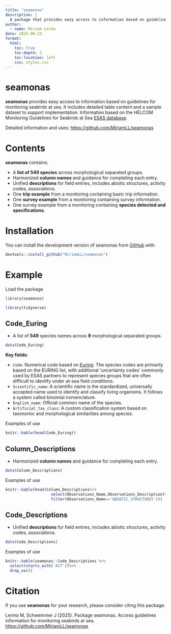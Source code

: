 ```yaml
---
title: "seamonas"
description: |
  A package that provides easy access to information based on guidelines for monitoring seabirds at sea.
author:
  - name: Miriam Lerma
date: 2025-06-23
format:
  html:
    toc: true
    toc-depth: 2
    toc-location: left
    css: styles.css
---
```


# seamonas

**seamonas** provides easy access to information based on guidelines for monitoring seabirds at sea. It includes detailed table content and a sample dataset to support implementation. Information based on the HELCOM Monitoring Guidelines for Seabirds at Sea [ESAS database](https://helcom.fi/wp-content/uploads/2021/11/HELCOM-Monitoring-guidelines-for-seabirds-at-sea-monitoring.pdf).

Detailed information and uses: [https://github.com/MiriamLL/seamonas](https://github.com/MiriamLL/seamonas)

# Contents

**seamonas** contains:

-   A **list of 549 species** across morphological separated groups.
-   Harmonized **column names** and guidance for completing each entry.
-   Unified **descriptions** for field entries, includes abiotic structures, activity codes, associations.
-   One **trip example** from a monitoring containing basic trip information.
-   One **survey example** from a monitoring containing survey information.
-   One survey example from a monitoring containing **species detected and specifications**.

# Installation

You can install the development version of seamonas from [GitHub](https://github.com/) with:

```r
devtools::install_github("MiriamLL/seamonas")
```

# Example

Load the package

```r
library(seamonas)
```

```r
library(tidyverse)
```

## Code_Euring

-   A list of **549** species names across **9** morphological separated groups.

```r
data(Code_Euring)
```

**Key fields**:

-   `Code`: Numerical code based on [Euring](https://euring.org/data-and-codes/euring-codes). The species codes are primarily based on the EURING list, with additional 'uncertainty codes' commonly used by ESAS partners to represent species groups that are often difficult to identify under at-sea field conditions.<br>
-   `Scientific_name`: A scientific name is the standardized, universally accepted name used to identify and classify living organisms. It follows a system called binomial nomenclature.<br>
-   `English_name`: Official common name of the species.<br>
-   `Artificial_tax_class`: A custom classification system based on taxonomic and morphological similarities among species.<br>

Examples of use

```r
knitr::kable(head(Code_Euring))
```

## Column_Descriptions

-   Harmonized **column names** and guidance for completing each entry.

```r
data(Column_Descriptions)
```

Examples of use

```r
knitr::kable(head(Column_Descriptions%>%
                    select(Observations_Name,Observations_Description)%>%
                    filter(Observations_Name=='ABIOTIC_STRUCTURES')))
```

## Code_Descriptions

-   Unified **descriptions** for field entries, includes abiotic structures, activity codes, associations.

```r
data(Code_Descriptions)
```

Examples of use

```r
knitr::kable(seamonas::Code_Descriptions %>%
  select(starts_with('ACT'))%>%
  drop_na())
```

# Citation

If you use **seamonas** for your research, please consider citing this package.

Lerma M, Schwemmer J (2025). Package seamonas. Access guidelines information for monitoring seabirds at sea. <https://github.com/MiriamLL/seamonas>
